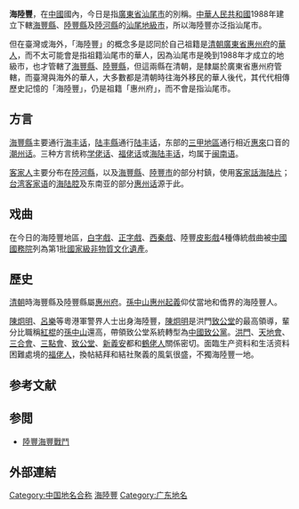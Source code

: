 {{refimprove|time=2018-07-22T23:38:15+00:00}}
'''海陸豐'''，在[[中國|中國]]國內，今日是指[[廣東省|廣東省]][[汕尾市|汕尾市]]的別稱。[[中華人民共和國|中華人民共和國]]1988年建立下轄[[海豐縣|海豐縣]]、[[陸豐縣|陸豐縣]]及[[陸河縣|陸河縣]]的[[汕尾市|汕尾地級市]]，所以海陸豐亦泛指汕尾市。

但在臺灣或海外，「海陸豐」的概念多是認同於自己祖籍是[[清朝|清朝]][[廣東布政使司|廣東省]][[惠州府|惠州府]]的[[華人|華人]]，而不太可能會是指祖籍汕尾市的華人，因為汕尾市是晚到1988年才成立的地級市，也才管轄了[[海豐縣|海豐縣]]、[[陸豐縣|陸豐縣]]，但這兩縣在清朝，是隸屬於廣東省惠州府管轄，而臺灣與海外的華人，大多數都是清朝時往海外移民的華人後代，其代代相傳歷史記憶的「海陸豐」，仍是祖籍「惠州府」，而不會是指汕尾市。

==方言==
[[海豐縣|海豐縣]]主要通行[[海丰话|海丰话]]，[[陆丰縣|陆丰縣]]通行[[陆丰话|陆丰话]]，东部的[[甲子鎮_(陸豐市)|三甲地區]]通行相近[[惠來|惠來]]口音的[[潮州话|潮州话]]。三种方言统称[[学佬话|学佬话]]、[[福佬话|福佬话]]或[[海陆丰话|海陆丰话]]，均属于[[闽南语|闽南语]]。

[[客家人|客家人]]主要分布在[[陸河縣|陸河縣]]，以及[[海豐縣|海豐縣]]、[[陸豐市|陸豐市]]的部分村鎮，使用[[客家話|客家話]][[海陆片|海陆片]]；[[台湾客家语|台湾客家语]]的[[海陆腔|海陆腔]]及东南亚的部分[[惠州话|惠州话]]源于此。

==戏曲==
在今日的海陸豐地區，[[白字戲|白字戲]]、[[正字戲|正字戲]]、[[西秦戲|西秦戲]]、陸豐[[皮影戲|皮影戲]]4種傳統戲曲被[[中國國務院|中國國務院]]列為第1批[[國家級非物質文化遺產|國家級非物質文化遺產]]。

==歷史==
[[清朝|清朝]]時海豐縣及陸豐縣屬[[惠州府|惠州府]]。[[孫中山|孫中山]][[惠州起義|惠州起義]]仰仗當地和僑界的海陸豐人。

[[陳炯明|陳炯明]]、[[呂樂|呂樂]]等粵港軍警界人士出身海陸豐，[[陳炯明|陳炯明]]是洪門[[致公堂|致公堂]]的最高領導，輩分比職稱[[紅棍|紅棍]]的[[孫中山|孫中山]]還高，帶領致公堂系統轉型為[[中國致公黨|中國致公黨]]。[[洪門|洪門]]、[[天地會|天地會]]、[[三合會|三合會]]、[[三點會|三點會]]、[[致公堂|致公堂]]、[[新義安|新義安]]都和[[福佬|鶴佬人]]關係密切。面臨生产资料和生活资料困難處境的[[福佬|福佬人]]，換帖結拜和結社聚義的風氣很盛，不獨海陸豐一地。

== 参考文献 ==
{{Reflist}}

== 参閲 ==
* [[陸豐海豐戰鬥|陸豐海豐戰鬥]]

==外部連結==
{{Portal|广东}}

{{广东小作品}}

[[Category:中国地名合称|Category:中国地名合称]]
[[Category:海陸豐|]]
[[Category:广东地名|Category:广东地名]]